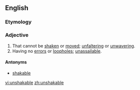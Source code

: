 ==English==

===Etymology===
{{confix|un|shake|able}}

===Adjective===
{{en-adj}}

# That cannot be [[shaken]] or [[moved]]; [[unfaltering]] or [[unwavering]].
# Having no [[error]]s or [[loophole]]s; [[unassailable]].

====Antonyms====
* [[shakable]]

[[vi:unshakable]]
[[zh:unshakable]]